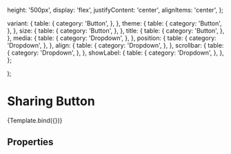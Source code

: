 
<Meta
  title="Components/Actions/SharingButton"
  component={SharingButton}
  decorators={[withDesign]}
/>

  height: '500px',
  display: 'flex',
  justifyContent: 'center',
  alignItems: 'center',
};

  variant: {
    table: {
      category: 'Button',
    },
  },
  theme: {
    table: {
      category: 'Button',
    },
  },
  size: {
    table: {
      category: 'Button',
    },
  },
  title: {
    table: {
      category: 'Button',
    },
  },
  media: {
    table: {
      category: 'Dropdown',
    },
  },
  position: {
    table: {
      category: 'Dropdown',
    },
  },
  align: {
    table: {
      category: 'Dropdown',
    },
  },
  scrollbar: {
    table: {
      category: 'Dropdown',
    },
  },
  showLabel: {
    table: {
      category: 'Dropdown',
    },
  },
};

  <Container>
    <Row>
      <Col style={colStyles}>
        <SharingButton {...args} />
      </Col>
    </Row>
  </Container>
);

# Sharing Button

<Canvas>
  <Story
    name="SharingButton"
    args={{
      size: 'm',
      variant: 'outline',
      theme: 'light',
      title: 'Share to social media',
      media: [
        'facebook',
        'whatsapp',
        'linkedin',
        'twitter',
        'weebo',
        'wechat',
        'mail',
        'link-default',
      ],
      position: 'bottom',
      align: 'start',
      scrollbar: false,
      showLabel: true,
    }}
    argTypes={argTypes}
    parameters={{
      design: {
        name: 'Figma Design',
        type: 'figma',
        url: 'https://www.figma.com/file/TENnOP4K38G6r3vDL3emCP/AB---Style-Guide?node-id=6539%3A124667',
      },
    }}
  >
    {Template.bind({})}
  </Story>
</Canvas>

## Properties

<ArgsTable of={SharingButton} />
